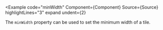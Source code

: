 
<Example
  code="minWidth"
  Component={Component}
  Source={Source}
  highlightLines="3"
  expand
  undent={2}
>
  The `minWidth` property can be used to set the minimum width of a tile.
</Example>
